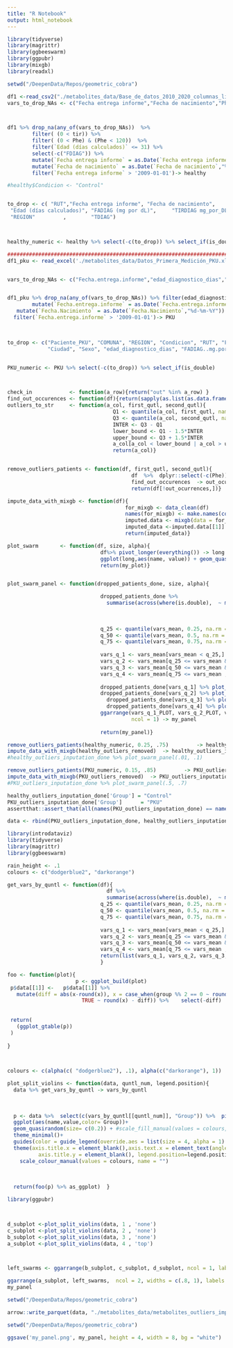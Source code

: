 ```yaml
---
title: "R Notebook"
output: html_notebook
---
```



```r
library(tidyverse)
library(magrittr)
library(ggbeeswarm)
library(ggpubr)
library(mixgb)
library(readxl)

setwd("/DeepenData/Repos/geometric_cobra")

df1 <-read_csv2("./metabolites_data/Base_de_datos_2010_2020_columnas_limpias.csv")
vars_to_drop_NAs <- c("Fecha entrega informe","Fecha de nacimiento","Phe","tir", "Edad (días calculados)")



df1 %>% drop_na(any_of(vars_to_drop_NAs))  %>%
        filter( (0 < tir)) %>%
        filter( (0 < Phe) & (Phe < 120))  %>%   
        filter(`Edad (días calculados)` <= 31) %>% 
        select(-c("FDIAG")) %>%
        mutate(`Fecha entrega informe` = as.Date(`Fecha entrega informe`,"%d-%m-%Y"))  %>% 
        mutate(`Fecha de nacimiento` = as.Date(`Fecha de nacimiento`,"%d-%m-%Y")) %>%
        filter(`Fecha entrega informe` > '2009-01-01')-> healthy

#healthy$Condicion <- "Control"


to_drop <- c( "RUT","Fecha entrega informe", "Fecha de nacimiento",    "estudio molecular",      "Ciudad",                 "Sexo" , 
 "Edad (días calculados)", "FADIAG (mg por dL)",     "TIRDIAG mg_por_DL" ,     "razon_FADIAG_TIRDIAG" ,  "COMUNA",
 "REGION"         ,        "TDIAG")



healthy_numeric <- healthy %>% select(-c(to_drop)) %>% select_if(is_double)

############################################################################################################################################
df1_pku <- read_excel('./metabolites_data/Datos_Primera_Medición_PKU.xlsx')


vars_to_drop_NAs <- c("Fecha.entrega.informe","edad_diagnostico_dias","Phe")


df1_pku %>% drop_na(any_of(vars_to_drop_NAs)) %>% filter(edad_diagnostico_dias<=31)%>%
        mutate(`Fecha.entrega.informe` = as.Date(`Fecha.entrega.informe`,"%d-%m-%Y")) %>%
   mutate(`Fecha.Nacimiento` = as.Date(`Fecha.Nacimiento`,"%d-%m-%Y"))  %>%
  filter(`Fecha.entrega.informe` > '2009-01-01')-> PKU
  


to_drop <- c("Paciente_PKU", "COMUNA", "REGION", "Condicion", "RUT", "Fecha.entrega.informe", "Fecha.Nacimiento", "estudio.molecular",
             "Ciudad", "Sexo", "edad_diagnostico_dias", "FADIAG..mg.por.dL.",    "TIRDIAG.mg_por_dL","razon_FADIAG_TIRDIAG" ,"TDIAG")


PKU_numeric <- PKU %>% select(-c(to_drop)) %>% select_if(is_double)




```


```r

check_in            <- function(a_row){return("out" %in% a_row) }
find_out_occurences <- function(df){return(sapply(as.list(as.data.frame(t(df))), check_in) %>% as.vector())}
outliers_to_str     <- function(a_col, first_qutl, second_qutl){
                                  Q1 <- quantile(a_col, first_qutl, names = FALSE, na.rm =T)
                                  Q3 <- quantile(a_col, second_qutl, names = FALSE, na.rm =T)
                                  INTER <- Q3 - Q1
                                  lower_bound <- Q1 - 1.5*INTER
                                  upper_bound <- Q3 + 1.5*INTER
                                  a_col[a_col < lower_bound | a_col > upper_bound] <- "out"
                                  return(a_col)}


remove_outliers_patients <- function(df, first_qutl, second_qutl){
                                        df  %>%  dplyr::select(-c(Phe)) %>% mutate_all(outliers_to_str, first_qutl, second_qutl)  %>% 
                                        find_out_occurences  -> out_ocurrences
                                        return(df[!out_ocurrences,])}

impute_data_with_mixgb <- function(df){
                                      for_mixgb <- data_clean(df) 
                                      names(for_mixgb) <- make.names(colnames(for_mixgb))
                                      imputed.data <- mixgb(data = for_mixgb, m = 1, nthread = 20)
                                      imputed_data <-imputed.data[[1]] %>% as.data.frame()
                                      return(imputed_data)}

plot_swarm       <- function(df, size, alpha){
                              df%>% pivot_longer(everything()) -> long
                              ggplot(long,aes(name, value)) + geom_quasirandom(size=size, alpha = alpha) -> my_plot
                              return(my_plot)}


plot_swarm_panel <- function(dropped_patients_done, size, alpha){

                              dropped_patients_done %>% 
                                summarise(across(where(is.double),  ~ mean(.x, na.rm = TRUE))) %>% t -> vars_mean
                              
                              
                              
                              q_25 <- quantile(vars_mean, 0.25, na.rm = TRUE)[[1]]
                              q_50 <- quantile(vars_mean, 0.5, na.rm = TRUE)[[1]]
                              q_75 <- quantile(vars_mean, 0.75, na.rm = TRUE)[[1]]
                              
                              vars_q_1 <- vars_mean[vars_mean < q_25,] %>% names 
                              vars_q_2 <- vars_mean[q_25 <= vars_mean & vars_mean < q_50,] %>% names 
                              vars_q_3 <- vars_mean[q_50 <= vars_mean &   vars_mean < q_75,] %>% names 
                              vars_q_4 <- vars_mean[q_75 <= vars_mean ,] %>% names 
                              
                              dropped_patients_done[vars_q_1] %>% plot_swarm(size, alpha) -> vars_q_1_PLOT
                              dropped_patients_done[vars_q_2] %>% plot_swarm(size, alpha)  -> vars_q_2_PLOT
                                dropped_patients_done[vars_q_3] %>% plot_swarm(size, alpha)  -> vars_q_3_PLOT
                                dropped_patients_done[vars_q_4] %>% plot_swarm(size, alpha)  -> vars_q_4_PLOT
                              ggarrange(vars_q_1_PLOT, vars_q_2_PLOT, vars_q_3_PLOT, vars_q_4_PLOT,
                                        ncol = 1) -> my_panel
                              
                              return(my_panel)}

```

```r
remove_outliers_patients(healthy_numeric, 0.25, .75)         -> healthy_outliers_removed
impute_data_with_mixgb(healthy_outliers_removed)  -> healthy_outliers_inputation_done
#healthy_outliers_inputation_done %>% plot_swarm_panel(.01, .1)
```


```r
remove_outliers_patients(PKU_numeric, 0.15, .85)         -> PKU_outliers_removed
impute_data_with_mixgb(PKU_outliers_removed)  -> PKU_outliers_inputation_done
#PKU_outliers_inputation_done %>% plot_swarm_panel(.5, .7)
```
```r
healthy_outliers_inputation_done['Group'] = "Control"
PKU_outliers_inputation_done['Group']      = "PKU"
assertthat::assert_that(all(names(PKU_outliers_inputation_done) == names(healthy_outliers_inputation_done)))

data <- rbind(PKU_outliers_inputation_done, healthy_outliers_inputation_done)
```

```r
library(introdataviz)
library(tidyverse)
library(magrittr)
library(ggbeeswarm)

rain_height <- .1
colours <- c("dodgerblue2", "darkorange")

get_vars_by_quntl <- function(df){
                                df %>% 
                                summarise(across(where(is.double),  ~ mean(.x, na.rm = TRUE))) %>% t -> vars_mean
                              q_25 <- quantile(vars_mean, 0.25, na.rm = TRUE)[[1]]
                              q_50 <- quantile(vars_mean, 0.5, na.rm = TRUE)[[1]]
                              q_75 <- quantile(vars_mean, 0.75, na.rm = TRUE)[[1]]
                              
                              vars_q_1 <- vars_mean[vars_mean < q_25,] %>% names 
                              vars_q_2 <- vars_mean[q_25 <= vars_mean & vars_mean < q_50,] %>% names 
                              vars_q_3 <- vars_mean[q_50 <= vars_mean &   vars_mean < q_75,] %>% names 
                              vars_q_4 <- vars_mean[q_75 <= vars_mean ,] %>% names 
                              return(list(vars_q_1, vars_q_2, vars_q_3, vars_q_4))
                              }

foo <- function(plot){
                      p <- ggplot_build(plot)
 p$data[[1]] <-   p$data[[1]] %>%
   mutate(diff = abs(x-round(x)), x = case_when(group %% 2 == 0 ~ round(x) + diff,
                        TRUE ~ round(x) - diff)) %>%    select(-diff)
 
 
 return(
   (ggplot_gtable(p))
 )
 
}

 

colours <- c(alpha(c( "dodgerblue2"), .1), alpha(c("darkorange"), 1))

plot_split_violins <- function(data, quntl_num, legend.position){
  data %>% get_vars_by_quntl -> vars_by_quntl
  
  
  
  p <- data %>%  select(c(vars_by_quntl[[quntl_num]], "Group")) %>%  pivot_longer(-Group)  %>% 
  ggplot(aes(name,value,color= Group))+ 
  geom_quasirandom(size= c(0.2)) + #scale_fill_manual(values = colours, name = "") +
  theme_minimal()+
  guides(color = guide_legend(override.aes = list(size = 4, alpha = 1) ))+ 
  theme(axis.title.x = element_blank(),axis.text.x = element_text(angle = 45, vjust = 1, hjust=1),
          axis.title.y = element_blank(), legend.position=legend.position)+scale_color_discrete(name="")+
    scale_colour_manual(values = colours, name = "") 
  
  
  
  return(foo(p) %>% as_ggplot)  }


```




```r

library(ggpubr)



d_subplot <-plot_split_violins(data, 1 , 'none')
c_subplot <-plot_split_violins(data, 2 , 'none')
b_subplot <-plot_split_violins(data, 3 , 'none')
a_subplot <-plot_split_violins(data, 4 , 'top')



left_swarms <- ggarrange(b_subplot, c_subplot, d_subplot, ncol = 1, labels = c("b", "c", "d"), hjust = 1)

ggarrange(a_subplot, left_swarms,  ncol = 2, widths = c(.8, 1), labels = c("a")) -> my_panel
my_panel
```
```r


setwd("/DeepenData/Repos/geometric_cobra")

arrow::write_parquet(data, "./metabolites_data/metabolites_outliers_imputed.parquet.gzip" ,  compression = "gzip")


```

```r


setwd("/DeepenData/Repos/geometric_cobra")

ggsave('my_panel.png', my_panel, height = 4, width = 8, bg = "white")
```
#####################################
#######################################
######################################
